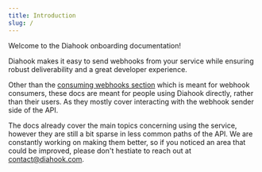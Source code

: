```yaml
---
title: Introduction
slug: /
---
```

Welcome to the Diahook onboarding documentation!

Diahook makes it easy to send webhooks from your service while ensuring robust deliverability and a great developer experience.

Other than the [consuming webhooks section](./receiving/verifying-payloads.mdx) which is meant for webhook consumers, these docs are meant for people using Diahook directly, rather than their users. As they mostly cover interacting with the webhook sender side of the API.

The docs already cover the main topics concerning using the service, however they are still a bit sparse in less common paths of the API. We are constantly working on making them better, so if you noticed an area that could be improved, please don't hestiate to reach out at contact@diahook.com.

